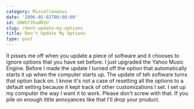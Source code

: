 ```yaml
---
category: Miscellaneous
date: '2006-05-02T00:00:00'
id: 20WSfJhudKVU
slug: /dont-update-my-options
title: Don't Update My Options
type: post
---
```


It pisses me off when you update a piece of software and it chooses
to ignore options that you have set before. I just upgraded the
Yahoo Music Engine. Before I made the update I turned off the
option that automatically starts it up when the computer starts up.
The update of teh software turns that option back on. I know it's
not a case of resetting all the options to a default setting
because it kept track of other customizations I set. I set up my
computer the way I want it to work. Please don't screw with that.
If you pile on enough little annoyances like that I'll drop your
product.